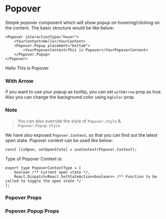 
<Meta title="Core/Popover" component={Popover} />

# Popover

Simple popover component which will show popup on hovering/clicking on the content. The basic structure would be like below:

```tsx
<Popover interactionType="hover">
    <YourContent>Hello</YourContent>
    <Popover.Popup placement="bottom">
        <YourPopoverContent>This is Popover</YourPopoverContent>
    </Popover.Popup>
</Popover>
```

<Preview withToolbar>
    <Story name="Popover" decorators={[withKnobs]}>
        <DummyWrapper>
            <Popover interactionType={select('Interaction Type', interactionTypes, 'hover')}>
                <DummyDiv>Hello</DummyDiv>
                <Popover.Popup
                    placement={select('Placement', placements, 'bottom')}
                    fullWidth={boolean('Full Width', false)}
                    fullHeight={boolean('Full Height', false)}
                    withArrow={boolean('With Arrow', false)}
                    bgColor={color('Background color', 'white')}
                >
                    <DummyPopover>This is Popover</DummyPopover>
                </Popover.Popup>
            </Popover>
        </DummyWrapper>
    </Story>
</Preview>

### With Arrow

if you want to use your popup as tooltip, you can set `withArrow` prop as true. Also you can change the background color using `bgColor` prop.

### Note

> You can also override the style of `Popover.Style` & `Popover.Popup.Style`

We have also exposed `Popover.Context`, so that you can find out the latest open state. Popover context can be used like below:

```tsx
const [isOpen, setOpenState] = useContext(Popover.Context);
```

Type of Popover Context is:

```tsx
export type PopoverContextType = [
    boolean /** Current open state */,
    React.Dispatch<React.SetStateAction<boolean>> /** Function to be called to toggle the open state */
];
```

### Popover Props

<Props of={Popover} />

### Popover.Popup Props

<Props of={Popover.Popup} />
